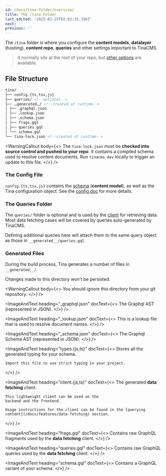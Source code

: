 ```yaml
---
id: /docs/tina-folder/overview/
title: The /tina Folder
last_edited: '2025-03-25T02:03:15.196Z'
next: ''
previous: ''
---
```


The `/tina` folder is where you configure the **content models**, **datalayer** (hosting), **content repo**, **queries** and other settings important to TinaCMS.

> It normally sits at the root of your repo, but [other options](/docs/tinacloud/dashboard/projects#path-to-tina) are available.

## File Structure

```markdown
tina/
├── config.{ts,tsx,js}
├── queries/ <!--optional-->
├── ߺߺgeneratedߺߺ/ <!--created at runtime-->
│ ├── ߺgraphql.json
│ ├── ߺlookup.json
│ ├── ߺschema.json
│ ├── frags.gql
│ ├── queries.gql
│ └── schema.gql
└── tina-lock.json <!--created at runtime-->
```

<WarningCallout
  body={<>
    The `tina-lock.json` must be **checked into source control and pushed to
    your repo**. It contains a compiled schema used to resolve content
    documents. Run `tinacms dev` locally to trigger an update to this file.
  </>}
/>

### The Config File

`config.{ts,tsx,js}` contains the [schema](/docs/schema) (**content model**), as well as the Tina configuration object. See the [config doc](/docs/reference/config) for more details.

### The Queries Folder

The `queries/` folder is optional and is used by the [client](/docs/data-fetching/overview/) for retrieving data. Most data fetching cases will be covered by queries auto-generated by TinaCMS.

Defining additional queries here will attach them to the same query object as those in `__generated__/queries.gql`.

### Generated Files

During the build process, Tina generates a number of files in `__generated__/`.

Changes made to this directory won't be persisted.

<WarningCallout
  body={<>
    You should ignore this directory from your git repository.
  </>}
/>

<ImageAndText
  heading="_graphql.json"
  docText={<>
    The Graphql AST (represented in JSON).
  </>}
/>

<ImageAndText
  heading="_lookup.json"
  docText={<>
    This is a lookup file that is used to resolve document names.
  </>}
/>

<ImageAndText
  heading="_schema.json"
  docText={<>
    The Graphql Schema AST (represented in JSON).
  </>}
/>

<ImageAndText
  heading="types.{js,ts}"
  docText={<>
    Stores all the generated typing for your schema.
    
    Import this file to use strict typing in your project.
  </>}
/>

<ImageAndText
  heading="client.{js,ts}"
  docText={<>
    The generated **data fetching** client.
    
    This lightweight client can be used on the
    backend and the frontend.
    
    Usage instructions for the client can be found in the [querying content](/docs/features/data-fetching) section.
  </>}
/>

<ImageAndText
  heading="frags.gql"
  docText={<>
    Contains raw GraphQL fragments used by the **data fetching** client.
  </>}
/>

<ImageAndText
  heading="queries.gql"
  docText={<>
    Contains raw GraphQL queries used by the **data fetching** client.
  </>}
/>

<ImageAndText
  heading="schema.gql"
  docText={<>
    Contains a GraphQL variant of your schema.
  </>}
/>
